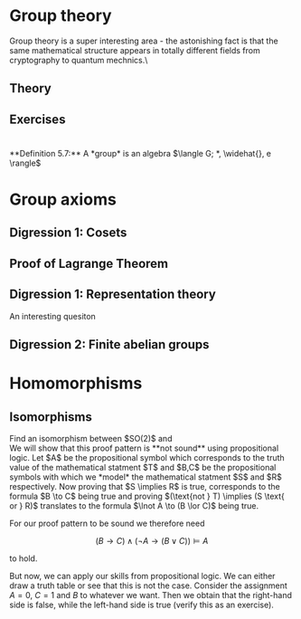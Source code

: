 
# Group theory

Group theory is a super interesting area - the astonishing fact is that the same mathematical structure appears in totally different fields from cryptography to quantum mechnics.\\


## Theory



## Exercises

#
<Callout type='axiom'>
**Definition 5.7:** 
A *group* is an algebra $\langle G; *, \widehat{}, e \rangle$
</Callout>


# Group axioms

## Digression 1: Cosets


## Proof of Lagrange Theorem

## Digression 1: Representation theory

An interesting quesiton


## Digression 2: Finite abelian groups


# Homomorphisms

## Isomorphisms




<Problem title="Matrices and unit circle" source="Tobias Steinbrecher">
<div label="question">
Find an isomorphism between $SO(2)$ and 
</div>
<div label="answer">
We will show that this proof pattern is **not sound** using propositional logic.
Let $A$ be the propositional symbol which corresponds to the truth value of the mathematical statment $T$ and $B,C$ be the propositional symbols with which we *model* the mathematical statment $S$ and $R$ respectively. Now proving that $S \implies R$ is true, corresponds to the formula $B \to C$ being true and proving $(\text{not } T) \implies (S \text{ or } R)$ translates to the formula $\lnot A \to (B \lor C)$ being true.

For our proof pattern to be sound we therefore need

$$
(B \to C) \land (\lnot A \to (B \lor C)) \vDash A
$$

to hold.

But now, we can apply our skills from propositional logic. We can either draw a truth table or see that this is not the case. Consider the assignment $A = 0$, $C = 1$ and $B$ to whatever we want. Then we obtain that the right-hand side is false, while the left-hand side is true (verify this as an exercise).
</div>
</Problem>